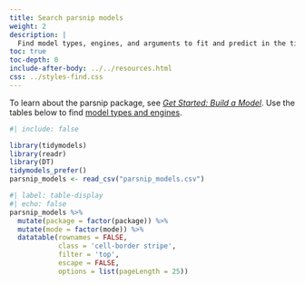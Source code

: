 ```yaml
---
title: Search parsnip models
weight: 2
description: | 
  Find model types, engines, and arguments to fit and predict in the tidymodels framework.
toc: true
toc-depth: 0
include-after-body: ../../resources.html
css: ../styles-find.css
---
```


To learn about the parsnip package, see [*Get Started: Build a Model*](/start/models/). Use the tables below to find [model types and engines](#models).

```r
#| include: false

library(tidymodels)
library(readr)
library(DT)
tidymodels_prefer()
parsnip_models <- read_csv("parsnip_models.csv")
```

```r
#| label: table-display
#| echo: false
parsnip_models %>% 
  mutate(package = factor(package)) %>%
  mutate(mode = factor(mode)) %>%
  datatable(rownames = FALSE,
            class = 'cell-border stripe',
            filter = 'top',
            escape = FALSE,
            options = list(pageLength = 25))
```

